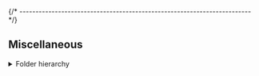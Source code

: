 


{/* ------------------------------------------------------------------------ */}

## Miscellaneous

<details>
<summary>Folder hierarchy</summary>

After install, the package creates a folder hierarchy like the following
(only the first two depth levels are shown):

<Tabs groupId="operating-systems">

<TabItem value="windows" label="Windows" default>

<CodeBlock language="console"> {
`C:\> tree /f %USERPROFILE%\\AppData\\Roaming\\xPacks\\@xpack-dev-tools\\meson-build\\${customField('upstreamVersion')}-${customField('xpackSubversion')}.${customField('npmSubversion')}\\.content
Folder PATH listing
Volume serial number is B02D-925C
├── DLLs
│   ├── _asyncio.pyd
│   ├── _bz2.pyd
│   ├── _ctypes.pyd
│   ├── _decimal.pyd
│   ├── _elementtree.pyd
│   ├── _hashlib.pyd
│   ├── _lzma.pyd
│   ├── _msi.pyd
│   ├── _multiprocessing.pyd
│   ├── _overlapped.pyd
│   ├── _queue.pyd
│   ├── _socket.pyd
│   ├── _sqlite3.pyd
│   ├── _ssl.pyd
│   ├── _uuid.pyd
│   ├── _zoneinfo.pyd
│   ├── libcrypto-3.dll
│   ├── libffi-8.dll
│   ├── libssl-3.dll
│   ├── pyexpat.pyd
│   ├── python3.dll
│   ├── python311.dll
│   ├── select.pyd
│   ├── sqlite3.dll
│   ├── unicodedata.pyd
│   ├── vcruntime140.dll
│   ├── vcruntime140_1.dll
│   └── winsound.pyd
├── Lib
│   ├── __future__.pyc
│   ├── __hello__.pyc
│   ├── __phello__
│   ├── _aix_support.pyc
│   ├── _bootsubprocess.pyc
│   ├── _collections_abc.pyc
│   ├── _compat_pickle.pyc
│   ├── _compression.pyc
│   ├── _markupbase.pyc
│   ├── _osx_support.pyc
│   ├── _py_abc.pyc
│   ├── _pydecimal.pyc
│   ├── _pyio.pyc
│   ├── _sitebuiltins.pyc
│   ├── _strptime.pyc
│   ├── _threading_local.pyc
│   ├── _weakrefset.pyc
│   ├── abc.pyc
│   ├── aifc.pyc
│   ├── antigravity.pyc
│   ├── argparse.pyc
│   ├── ast.pyc
│   ├── asynchat.pyc
│   ├── asyncio
│   ├── asyncore.pyc
│   ├── base64.pyc
│   ├── bdb.pyc
│   ├── bisect.pyc
│   ├── bz2.pyc
│   ├── cProfile.pyc
│   ├── calendar.pyc
│   ├── cgi.pyc
│   ├── cgitb.pyc
│   ├── chunk.pyc
│   ├── cmd.pyc
│   ├── code.pyc
│   ├── codecs.pyc
│   ├── codeop.pyc
│   ├── collections
│   ├── colorsys.pyc
│   ├── compileall.pyc
│   ├── concurrent
│   ├── configparser.pyc
│   ├── contextlib.pyc
│   ├── contextvars.pyc
│   ├── copy.pyc
│   ├── copyreg.pyc
│   ├── crypt.pyc
│   ├── csv.pyc
│   ├── ctypes
│   ├── curses
│   ├── dataclasses.pyc
│   ├── datetime.pyc
│   ├── dbm
│   ├── decimal.pyc
│   ├── difflib.pyc
│   ├── dis.pyc
│   ├── distutils
│   ├── doctest.pyc
│   ├── email
│   ├── encodings
│   ├── ensurepip
│   ├── enum.pyc
│   ├── filecmp.pyc
│   ├── fileinput.pyc
│   ├── fnmatch.pyc
│   ├── fractions.pyc
│   ├── ftplib.pyc
│   ├── functools.pyc
│   ├── genericpath.pyc
│   ├── getopt.pyc
│   ├── getpass.pyc
│   ├── gettext.pyc
│   ├── glob.pyc
│   ├── graphlib.pyc
│   ├── gzip.pyc
│   ├── hashlib.pyc
│   ├── heapq.pyc
│   ├── hmac.pyc
│   ├── html
│   ├── http
│   ├── imaplib.pyc
│   ├── imghdr.pyc
│   ├── imp.pyc
│   ├── importlib
│   ├── inspect.pyc
│   ├── io.pyc
│   ├── ipaddress.pyc
│   ├── json
│   ├── keyword.pyc
│   ├── lib2to3
│   ├── linecache.pyc
│   ├── locale.pyc
│   ├── logging
│   ├── lzma.pyc
│   ├── mailbox.pyc
│   ├── mailcap.pyc
│   ├── mimetypes.pyc
│   ├── modulefinder.pyc
│   ├── msilib
│   ├── multiprocessing
│   ├── netrc.pyc
│   ├── nntplib.pyc
│   ├── ntpath.pyc
│   ├── nturl2path.pyc
│   ├── numbers.pyc
│   ├── opcode.pyc
│   ├── operator.pyc
│   ├── optparse.pyc
│   ├── os.pyc
│   ├── pathlib.pyc
│   ├── pdb.pyc
│   ├── pickle.pyc
│   ├── pickletools.pyc
│   ├── pipes.pyc
│   ├── pkgutil.pyc
│   ├── platform.pyc
│   ├── plistlib.pyc
│   ├── poplib.pyc
│   ├── posixpath.pyc
│   ├── pprint.pyc
│   ├── profile.pyc
│   ├── pstats.pyc
│   ├── pty.pyc
│   ├── py_compile.pyc
│   ├── pyclbr.pyc
│   ├── pydoc.pyc
│   ├── pydoc_data
│   ├── queue.pyc
│   ├── quopri.pyc
│   ├── random.pyc
│   ├── re
│   ├── reprlib.pyc
│   ├── rlcompleter.pyc
│   ├── runpy.pyc
│   ├── sched.pyc
│   ├── secrets.pyc
│   ├── selectors.pyc
│   ├── shelve.pyc
│   ├── shlex.pyc
│   ├── shutil.pyc
│   ├── signal.pyc
│   ├── site-packages
│   ├── site.pyc
│   ├── smtpd.pyc
│   ├── smtplib.pyc
│   ├── sndhdr.pyc
│   ├── socket.pyc
│   ├── socketserver.pyc
│   ├── sqlite3
│   ├── sre_compile.pyc
│   ├── sre_constants.pyc
│   ├── sre_parse.pyc
│   ├── ssl.pyc
│   ├── stat.pyc
│   ├── statistics.pyc
│   ├── string.pyc
│   ├── stringprep.pyc
│   ├── struct.pyc
│   ├── subprocess.pyc
│   ├── sunau.pyc
│   ├── symtable.pyc
│   ├── sysconfig.pyc
│   ├── tabnanny.pyc
│   ├── tarfile.pyc
│   ├── telnetlib.pyc
│   ├── tempfile.pyc
│   ├── textwrap.pyc
│   ├── this.pyc
│   ├── threading.pyc
│   ├── timeit.pyc
│   ├── token.pyc
│   ├── tokenize.pyc
│   ├── tomllib
│   ├── trace.pyc
│   ├── traceback.pyc
│   ├── tracemalloc.pyc
│   ├── tty.pyc
│   ├── types.pyc
│   ├── typing.pyc
│   ├── unittest
│   ├── urllib
│   ├── uu.pyc
│   ├── uuid.pyc
│   ├── warnings.pyc
│   ├── wave.pyc
│   ├── weakref.pyc
│   ├── webbrowser.pyc
│   ├── wsgiref
│   ├── xdrlib.pyc
│   ├── xml
│   ├── xmlrpc
│   ├── zipapp.pyc
│   ├── zipfile.pyc
│   ├── zipimport.pyc
│   └── zoneinfo
├── README.md
├── bin
│   ├── meson-python3.exe
│   ├── meson.exe
│   └── python311.dll
└── distro-info
    └── licenses

35 directories, 198 files
`} </CodeBlock>

</TabItem>

<TabItem value="macos" label="macOS">

<CodeBlock language="console"> {
`$ tree -L 2 ~/Library/xPacks/\@xpack-dev-tools/meson-build/${customField('upstreamVersion')}-${customField('xpackSubversion')}.${customField('npmSubversion')}/.content/
/Users/ilg/Library/xPacks/\@xpack-dev-tools/meson-build/${customField('upstreamVersion')}-${customField('xpackSubversion')}.${customField('npmSubversion')}/.content/
├── README.md
├── bin
│   ├── meson
│   └── meson-python3
├── distro-info
│   └── licenses
├── lib
│   └── python3.11
└── libexec
    ├── libbz2.1.0.8.dylib
    ├── libcrypt.2.dylib
    ├── libcrypto.3.dylib
    ├── libexpat.1.9.3.dylib
    ├── libexpat.1.dylib -> libexpat.1.9.3.dylib
    ├── libffi.8.dylib
    ├── liblzma.5.dylib
    ├── libncurses.6.dylib
    ├── libpanel.6.dylib
    ├── libpython3.11.dylib
    ├── libreadline.8.2.dylib
    ├── libreadline.8.dylib -> libreadline.8.2.dylib
    ├── libsqlite3.0.dylib
    ├── libssl.3.dylib
    ├── libz.1.3.1.dylib
    └── libz.1.dylib -> libz.1.3.1.dylib

7 directories, 19 files
`} </CodeBlock>

</TabItem>

<TabItem value="linux" label="GNU/Linux">

<CodeBlock language="console"> {
`$ tree -L 2 ~/.local/xPacks/\@xpack-dev-tools/meson-build/${customField('upstreamVersion')}-${customField('xpackSubversion')}.${customField('npmSubversion')}/.content/
/home/ilg/.local/xPacks/\@xpack-dev-tools/meson-build/${customField('upstreamVersion')}-${customField('xpackSubversion')}.${customField('npmSubversion')}/.content/
├── README.md
├── bin
│   ├── meson
│   └── meson-python3
├── distro-info
│   └── licenses
├── lib
│   └── python3.11
└── libexec
    ├── libcrypt.so.2 -> libcrypt.so.2.0.0
    ├── libcrypt.so.2.0.0
    ├── libcrypto.so.3
    ├── libexpat.so.1 -> libexpat.so.1.9.3
    ├── libexpat.so.1.9.3
    ├── libffi.so.8 -> libffi.so.8.1.4
    ├── libffi.so.8.1.4
    ├── liblzma.so.5 -> liblzma.so.5.4.7
    ├── liblzma.so.5.4.7
    ├── libncurses.so.6 -> libncurses.so.6.5
    ├── libncurses.so.6.5
    ├── libnsl-2.27.so
    ├── libnsl.so.1 -> libnsl-2.27.so
    ├── libpanel.so.6 -> libpanel.so.6.5
    ├── libpanel.so.6.5
    ├── libpython3.11.so.1.0
    ├── libreadline.so.8 -> libreadline.so.8.2
    ├── libreadline.so.8.2
    ├── libsqlite3.so.0 -> libsqlite3.so.0.8.6
    ├── libsqlite3.so.0.8.6
    ├── libssl.so.3
    ├── libz.so.1 -> libz.so.1.3.1
    └── libz.so.1.3.1

6 directories, 26 files
`} </CodeBlock>

</TabItem>

</Tabs>

</details>
